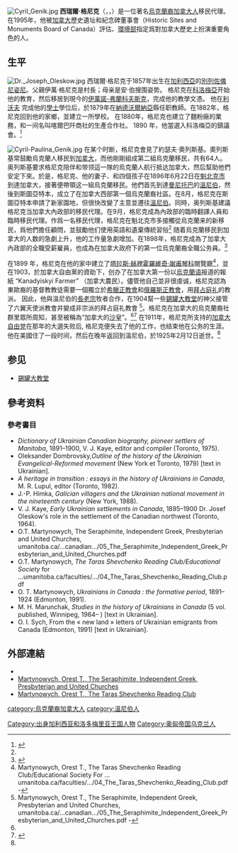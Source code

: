 [[Image:Cyril_Genik.jpg|thumb]]
'''西瑞爾·格尼克'''（{{lang|en|Cyril Ivanovich Genik}}，{{lang-uk|Кирило Іванович Геник}}，{{bd|1857年||1925年|2月12日}}）是一位著名[[烏克蘭裔加拿大人|烏克蘭裔加拿大人]]移民代理。在1995年，他被[[加拿大|加拿大]]歷史遺址和紀念碑董事會（Historic Sites and Monuments Board of Canada）評估、[[加拿大環境部|環境部]]指定爲對加拿大歷史上扮演重要角色的人。

== 生平 ==
[[File:Dr._Joseph_Oleskow.jpg|thumb]] 
西瑞爾·格尼克于1857年出生在[[加利西亚_(东欧)|加利西亞]]的[[別列佐儀尼姿尼|別列佐儀尼姿尼]]。父親伊萬·格尼克是村長；母亲是安·伯搜围姿势。 格尼克在[[科洛梅亞|科洛梅亞]]开始他的教育，然后移居到現今的[[伊萬諾-弗蘭科夫斯克|伊萬諾-弗蘭科夫斯克]]，完成他的教學文憑。 他在[[利沃夫|利沃夫]] 完成他的[[學士|學士]]學位后，於1879年在[[納德沃爾納亞|納德沃爾納亞]]縣任职教師。在1882年，格尼克回到他的家鄉，並建立一所學校。 在1880年，格尼克也建立了麵粉廠的業務，和一间名叫喀爾巴阡商社的生產合作社。 1890 年，他當選入科洛梅亞的鎮議會。<ref name=biographica>{{cite web | url =http://www.biographi.ca/009004-119.01-e.php?&id_nbr=8154 | title =Cyril Genik | author =[[Stella_Hryniuk|Hryniuk, Stella]] | date = | work = | publisher =[[Dictionary_of_Canadian_Biography|Dictionary of Canadian Biography]] | accessdate =January 25, 2011 | archive-date =2013-02-17 | archive-url =https://www.webcitation.org/6EUitVL2y?url=http://www.biographi.ca/009004-119.01-e.php | dead-url =no }}</ref> 

[[File:Cyril-Paulina_Genik.jpg|upright]] 
在某个时断，格尼克會見了約瑟夫·奧列斯基。奧列斯基常鼓勵烏克蘭人移民到[[加拿大|加拿大]]，而他剛剛組成第二組烏克蘭移民，共有64人。奥列斯基要求格尼克陪伴和带领這一隊的烏克蘭人航行抵达加拿大，然后幫助他們安定下來。於是，格尼克、他的妻子、和四個孩子在1896年6月22日在[[魁北克市|魁北克市]]到達加拿大，接著便帶領这一組烏克蘭移民。他們首先到達[[曼尼托巴|曼尼托巴]]的[[溫尼伯|溫尼伯]]，然後到斯圖亞特本，成立了在加拿大西部第一個烏克蘭裔社區。在8月，格尼克在斯圖亞特本申請了新家園地，但很快改變了主意並遷往[[溫尼伯|溫尼伯]]。同時，奥列斯基建議格尼克当加拿大內政部的移民代理。在9月，格尼克成為內政部的臨時翻譯人員和臨時移民代理。作爲一名移民代理，格尼克在魁北克市多接觸從烏克蘭来的新移民，爲他們擔任顧問，並鼓勵他们使用英語和遺棄傳統習俗<ref name=biographica/> 随着烏克蘭移民到加拿大的人数的急劇上升，他的工作量急劇增加。在1898年，格尼克成為了加拿大內政部的全職受薪雇員，也成為在加拿大政府下的第一位烏克蘭裔全職公务員。<ref name=forging>{{cite web | url =http://www.cic.gc.ca/english/resources/publications/legacy/chap-2c.asp | title =Forging Our Legacy: Canadian Citizenship and Immigration, 1900–1977 | author = | year =2000 | work = | publisher =Citizenship and Immigration Canada | accessdate =January 25, 2011 | deadurl =yes | archiveurl =https://web.archive.org/web/20100722082042/http://www.cic.gc.ca/english/resources/publications/legacy/chap-2c.asp | archivedate =2010年7月22日 }}</ref> 

在1899 年，格尼克在他的家中建立了[[塔拉斯·赫裡霍羅維奇·謝甫琴科|塔拉斯·赫裡霍羅維奇·謝甫琴科]]閱覽廳<ref>Martynowych, Orest T., The Taras Shevchenko Reading Club/Educational Society For ...
umanitoba.ca/faculties/.../04_The_Taras_Shevchenko_Reading_Club.pdf - 
</ref>，並在1903，於加拿大自由黨的資助下，创办了在加拿大第一份以[[烏克蘭语|烏克蘭语]]报道的報紙 “Kanadyiskyi Farmer” （加拿大農民）。儘管他自己並非很虔诚，格尼克認為東歐裔的基督教教徒需要一個獨立於[[希臘正教會|希臘正教會]]和[[俄羅斯正教會|俄羅斯正教會]]，用[[拜占庭礼|拜占庭礼]]的教派。 因此，他與溫尼伯的[[長老宗|長老宗]]牧者合作，在1904幫一些[[錫罐大教堂|錫罐大教堂]]的神父接管了六翼天使派教會并變成非宗派的拜占庭礼教會 <ref>Martynowych, Orest T., The Seraphimite, Independent Greek, Presbyterian and United Churches, umanitoba.ca/...canadian.../05_The_Seraphimite_Independent_Greek_Presbyterian_and_United_Churches.pdf -</ref>。格尼克在加拿大的烏克蘭裔社群里眾所周知，甚至被稱為“加拿大的[[沙皇|沙皇]]”。<ref name=forging/><ref>{{cite web | url =http://www.passagesmb.com/obituary_details.cfm?ObitID=168999 | title =Obituary for C. C. T. (Con) Genik | author =Family of C. C. T. (Con) Genik | year =2010 | work = | publisher =Passages MB | accessdate =January 25, 2011 | archive-url =https://web.archive.org/web/20190327161317/http://www.passagesmb.com/obituary_details.cfm?ObitID=168999 | archive-date =2019-03-27 | dead-url =yes }}</ref> 在1911年，格尼克所支持的[[加拿大自由党|加拿大自由党]]在那年的大選失败后, 格尼克便失去了他的工作，也结束他在公务的生涯。他在美國住了一段时间，然后在晚年返回到溫尼伯，於1925年2月12日逝世。<ref name=biographica/> 

== 参见 ==
{{Portal box|加拿大|人物}}
* [[錫罐大教堂|錫罐大教堂]]

==參考资料==
{{Reflist}}
=== 參考書目 ===
*''Dictionary of Ukrainian Canadian biography, pioneer settlers of Manitoba'', 1891–1900, V. J. Kaye, editor and compiler (Toronto, 1975).
* Oleksander Dombrovsky,'' Outline of the history of the Ukrainian Evangelical-Reformed movement'' (New York et Toronto, 1979) [text in Ukrainian].
* ''A heritage in transition : essays in the history of Ukrainians in Canada'', M. R. Lupul, editor (Toronto, 1982).
* J.-P. Himka, ''Galician villagers and the Ukrainian national movement in the nineteenth century'' (New York, 1988).
* V. J. Kaye, ''Early Ukrainian settlements in Canada'', 1895–1900  Dr. Josef Oleskow's role in the settlement of the Canadian northwest (Toronto, 1964).
* O.T. Martynowych, The Seraphimite, Independent Greek, Presbyterian and United Churches, umanitoba.ca/...canadian.../05_The_Seraphimite_Independent_Greek_Presbyterian_and_United_Churches.pdf
* O.T. Martynowych, ''The Taras Shevchenko Reading Club/Educational Society'' for ...umanitoba.ca/faculties/.../04_The_Taras_Shevchenko_Reading_Club.pdf
* O. T. Martynowych, ''Ukrainians in Canada : the formative period'', 1891–1924 (Edmonton, 1991).
* M. H. Marunchak, ''Studies in the history of Ukrainians in Canada'' (5 vol. published, Winnipeg, 1964– ) [text in Ukrainian].
* O. I. Sych, From the « new land » letters of Ukrainian emigrants from Canada (Edmonton, 1991) [text in Ukrainian].

== 外部連結 ==
*{{cite web|url=http://www.biographi.ca/009004-119.01-e.php?&id_nbr=8154|title=Cyril Genik|author=[[Stella_Hryniuk|Hryniuk, Stella]]|publisher=[[Dictionary_of_Canadian_Biography|Dictionary of Canadian Biography]]|accessdate=2016-12-08|archive-date=2013-02-17|archive-url=https://www.webcitation.org/6EUitVL2y?url=http://www.biographi.ca/009004-119.01-e.php|dead-url=no}}
*[http://umanitoba.ca/faculties/arts/departments/ukrainian_canadian_studies/media/05_The_Seraphimite_Independent_Greek_Presbyterian_and_United_Churches.pdf Martynowych, Orest T., The Seraphimite, Independent Greek, Presbyterian and United Churches] {{Wayback|url=http://umanitoba.ca/faculties/arts/departments/ukrainian_canadian_studies/media/05_The_Seraphimite_Independent_Greek_Presbyterian_and_United_Churches.pdf |date=20140410035757 }}
*[http://umanitoba.ca/faculties/arts/departments/ukrainian_canadian_studies/media/04_The_Taras_Shevchenko_Reading_Club.pdf Martynowych, Orest T., The Taras Shevchenko Reading Club] {{Wayback|url=http://umanitoba.ca/faculties/arts/departments/ukrainian_canadian_studies/media/04_The_Taras_Shevchenko_Reading_Club.pdf |date=20160303210236 }}

{{DEFAULTSORT: Genik, Cyril}}
[[category:烏克蘭裔加拿大人|category:烏克蘭裔加拿大人]]
[[category:溫尼伯人|category:溫尼伯人]]
[[Category:出身加利西亚和洛多梅里亚王国人物|Category:出身加利西亚和洛多梅里亚王国人物]]
[[Category:奥匈帝国乌克兰人|Category:奥匈帝国乌克兰人]]